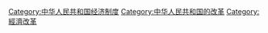 {{Catmore}}

[[Category:中华人民共和国经济制度|Category:中华人民共和国经济制度]]
[[Category:中华人民共和国的改革|Category:中华人民共和国的改革]]
[[Category:經濟改革|Category:經濟改革]]